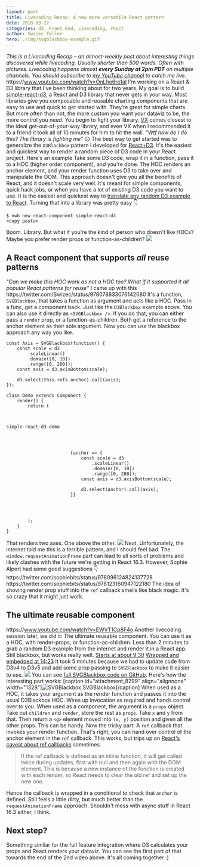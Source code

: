```yaml
---
layout: post
title: Livecoding Recap: A new more versatile React pattern
date: 2018-03-27
categories: d3, Front End, Livecoding, react
author: Swizec Teller
hero: ./img/svgblackbox-example.gif
---
```


_This is a Livecoding Recap – an almost-weekly post about interesting things discovered while livecoding. Usually shorter than 500 words. Often with pictures. Livecoding happens almost **every Sunday at 2pm PDT** on multiple channels. You should subscribe to [my YouTube channel](https://www.youtube.com/user/TheSwizec) to catch me live._ https&#x3A;//www.youtube.com/watch?v=OnLho6re1aI I'm working on a React & D3 library that I've been thinking about for two years. My goal is to build [simple-react-d3](https://github.com/Swizec/simple-react-d3), a React and D3 library that never gets in your way. Most libraries give you composable and reusable charting components that are easy to use and quick to get started with. They’re great for simple charts. But more often than not, the more custom you want your dataviz to be, the more control you need. You begin to fight your library. [VX](https://vx-demo.now.sh/) comes closest to the ideal get-out-of-your-way library, and even VX when I recommended it to a friend it took all of 10 minutes for him to hit the wall. _"Wtf how do I do this? The library is fighting me"_ 😕 The best way to get started was to generalize the `D3Blackbox` pattern I developed for [React+D3](https://swizec.com/reactd3js). It's the easiest and quickest way to render a random piece of D3 code in your React project. Here's an example  Take some D3 code, wrap it in a function, pass it to a HOC (higher order component), and you're done. The HOC renders an anchor element, and your render function uses D3 to take over and manipulate the DOM. This approach doesn't give you all the benefits of React, and it doesn't scale very well. It's meant for simple components, quick hack jobs, or when you have a lot of existing D3 code you want to use. It is the easiest and quickest way to [translate any random D3 example to React](https://swizec.com/blog/translate-random-d3-example-react/swizec/7765). Turning that into a library was pretty easy 👇

    $ nwb new react-component simple-react-d3
    <copy pasta>

Boom. Library. But what if you're the kind of person who doesn't like HOCs? Maybe you prefer render props or function-as-children? ![](./img/giphy.gif)

## A React component that supports _all_ reuse patterns

_"Can we make this HOC work as not a HOC too? What if it supported it all popular React patterns for reuse"_ I came up with this https&#x3A;//twitter.com/Swizec/status/978078833076142080 It's a function, `SVGBlackbox`, that takes a function as argument and acts like a HOC. Pass in a func, get a component back. Just like the `D3Blackbox` example above. You can also use it directly as `<SVGBlackbox />`. If you do that, you can either pass a `render` prop, or a function-as-children. Both get a reference to the anchor element as their sole argument. Now you can use the blackbox approach any way you like.

    const Axis = SVGBlackbox(function() {
        const scale = d3
            .scaleLinear()
            .domain([0, 10])
            .range([0, 200]);
        const axis = d3.axisBottom(scale);

        d3.select(this.refs.anchor).call(axis);
    });

    class Demo extends Component {
        render() {
            return (
                

                    
    simple-react-d3 demo

                    
                        
                        
                            {anchor => {
                                const scale = d3
                                    .scaleLinear()
                                    .domain([0, 10])
                                    .range([0, 200]);
                                const axis = d3.axisBottom(scale);

                                d3.select(anchor).call(axis);
                            }}
                        
                    
                

            );
        }
    }

That renders two axes. One above the other. ![](./img/demo-screenshot.png) Neat. Unfortunately, the internet told me this is a terrible pattern, and I should feel bad. The `window.requestAnimationFrame` part can lead to all sorts of problems and likely clashes with the future we're getting in React 16.3. However, Sophie Alpert had some good suggestions 👇 https&#x3A;//twitter.com/sophiebits/status/978096124824137728 https&#x3A;//twitter.com/sophiebits/status/978123160947122180 The idea of shoving render prop stuff into the `ref` callback smells like black magic. It's so crazy that it might just work.

## The ultimate reusable component

https&#x3A;//www.youtube.com/watch?v=EWVT1Cp8F4o Another livecoding session later, we did it: The ultimate reusable component. You can use it as a HOC, with render-props, or function-as-children. Less than 2 minutes to grab a random D3 example from the internet and render it in a React app. Still blackbox, but works really well. [Starts at about 9:30](https://youtu.be/EWVT1Cp8F4o?t=574) [Wrapped and embedded at 14:23](https://youtu.be/EWVT1Cp8F4o?t=863) It took 5 minutes because we had to update code from D3v4 to D3v5 and add some prop passing to `SVGBlackbox` to make it easier to use. ![](./img/svgblackbox-example.gif) You can see [full SVGBlackbox code on GitHub](https://github.com/Swizec/simple-react-d3/blob/master/src/SVGBlackbox.js). Here's how the interesting part works: \[caption id="attachment_8299" align="alignnone" width="1328"]![SVGBlackbox](./img/finished-svgblackbox.png) SVGBlackbox\[/caption] When used as a HOC, it takes your argument as the render function and passes it into the usual D3Blackbox HOC. Wires up invocation as required and hands control over to you. When used as a component, the argument is a `props` object. Take out `children` and `render`, store the rest as `props`. Take `x` and `y` from that. Then return a `<g>` element moved into `(x, y)` position and given all the other props. This can be handy. Now the tricky part: A `ref` callback that invokes your render function. That's right, you can hand over control of the anchor element in the `ref` callback. This works, but trips up on [React's caveat about ref callbacks](https://reactjs.org/docs/refs-and-the-dom.html) sometimes.

> If the ref callback is defined as an inline function, it will get called twice during updates, first with null and then again with the DOM element. This is because a new instance of the function is created with each render, so React needs to clear the old ref and set up the new one.

Hence the callback is wrapped in a conditional to check that `anchor` is defined. Still feels a little dirty, but much better than the `requestAnimationFrame` approach. Shouldn't mess with async stuff in React 16.3 either, I think.

## Next step?

Something similar for the full feature integration where D3 calculates your props and React renders your dataviz. You can see the first part of that towards the end of the 2nd video above. It's all coming together :)
